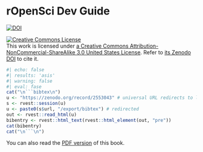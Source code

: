 # rOpenSci Dev Guide {.unnumbered}

<a href="https://doi.org/10.5281/zenodo.2553043"><img src="https://zenodo.org/badge/DOI/10.5281/zenodo.2553043.svg?branch=master" alt="DOI"></a>

<a rel="license" href="https://creativecommons.org/licenses/by-nc-sa/3.0/us/"><img alt="Creative Commons License" style="border-width:0" src="https://i.creativecommons.org/l/by-nc-sa/3.0/us/88x31.png" /></a><br /> This work is licensed under [a Creative Commons Attribution-NonCommercial-ShareAlike 3.0 United States License](https://creativecommons.org/licenses/by-nc-sa/3.0/us/). Refer to [its Zenodo DOI](https://doi.org/10.5281/zenodo.2553043) to cite it.

```r
#| echo: false
#| results: 'asis' 
#| warning: false
#| eval: fase
cat("\n```bibtex\n")
u <- "https://zenodo.org/record/2553043" # universal URL redirects to latest
s <- rvest::session(u)
u <- paste0(s$url, "/export/bibtex") # redirected
out <- rvest::read_html(u)
bibentry <- rvest::html_text(rvest::html_element(out, "pre"))
cat(bibentry)
cat("\n```\n")
```

You can also read the [PDF version](/ropensci-dev-guide.pdf) of this book.
